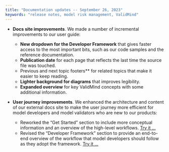 ---
title: "Documentation updates -- September 26, 2023"
keywords: "release notes, model risk management, ValidMind"
---


<!---Docs site improvements by @nrichers in [#132](https://github.com/validmind/documentation/pull/132)--->
- **Docs site improvements**. We made a number of incremental improvements to our user guide:
   
   - **New dropdown for the Developer Framework** that gives faster access to the most important bits, such as our code samples and the reference documentation.
   - **Publication date** for each page that reflects the last time the source file was touched.
   - Previous and next topic footers** for related topics that make it easier to keep reading.
   - **Lighter background for diagrams** that improves legibility.
   - **Expanded overview** for key ValidMind concepts with some additional information.

<!--- REPLACE THIS COMMENT WITH YOUR DESCRIPTION --->


<!---User journey improvements by @nrichers in [#128](https://github.com/validmind/documentation/pull/128)--->
- **User journey improvements**. We enhanced the architecture and content of our external docs site to make the user journey more efficient for model developers and model validators who are new to our products:
   
   * Reworked the "Get Started" section to include more conceptual information and an overview of the high-level workflows. [Try it ...](../../guide/get-started.qmd)
   * Revised the "Developer Framework" section to provide an end-to-end overview of the workflow that model developers should follow as they adopt the framework.  [Try it ...](../../guide/get-started-developer-framework.qmd)
   

<!--- REPLACE THIS COMMENT WITH YOUR DESCRIPTION --->


